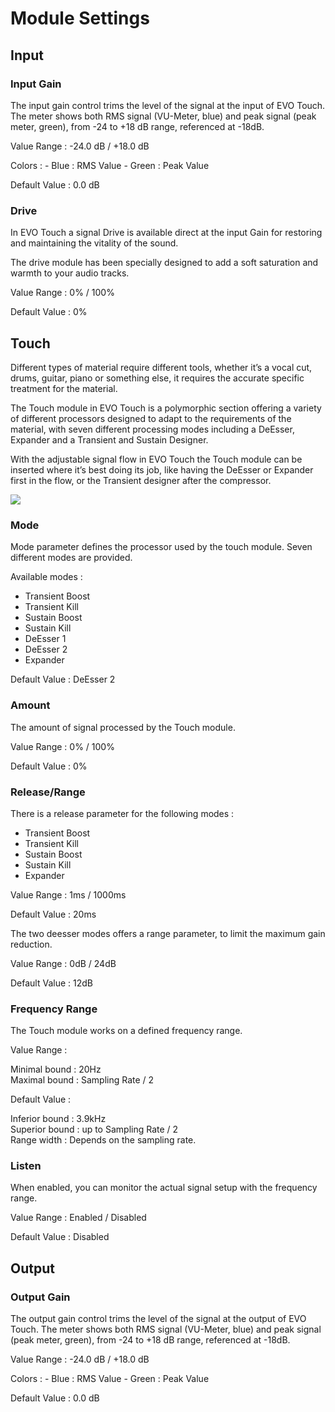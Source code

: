 # Module Settings

## Input

### Input Gain

The input gain control trims the level of the signal at the input of EVO Touch. The meter shows both RMS
signal (VU-Meter, blue) and peak signal (peak meter, green), from -24 to +18 dB range, referenced at -18dB.


Value Range : -24.0 dB / +18.0 dB


Colors : 
- Blue : RMS Value 
- Green : Peak Value


Default Value : 0.0 dB

### Drive

In EVO Touch a signal Drive is available direct at the input Gain for restoring and maintaining the vitality of
the sound.

The drive module has been specially designed to add a soft saturation and warmth to your audio tracks.

Value Range : 0% / 100%

Default Value : 0%

## Touch


Different types of material require different tools, whether it’s a vocal cut, drums, guitar, piano or something
else, it requires the accurate specific treatment for the material.

The Touch module in EVO Touch is a polymorphic section offering a variety of different processors designed
to adapt to the requirements of the material, with seven different processing modes including a DeEsser,
Expander and a Transient and Sustain Designer.

With the adjustable signal flow in EVO Touch the Touch module can be inserted where it’s best doing its job,
like having the DeEsser or Expander first in the flow, or the Transient designer after the compressor.

![](https://flux-shared.s3.amazonaws.com/doc_images/Plugins/evo-touch/evoTouch_panel.png)

### Mode

Mode parameter defines the processor used by the touch module. Seven different modes are provided.


Available modes :

- Transient Boost
- Transient Kill
- Sustain Boost
- Sustain Kill
- DeEsser 1
- DeEsser 2
- Expander


Default Value : DeEsser 2

### Amount

The amount of signal processed by the Touch module.


Value Range : 0% / 100%


Default Value : 0%


### Release/Range

There is a release parameter for the following modes :

- Transient Boost
- Transient Kill
- Sustain Boost
- Sustain Kill
- Expander


Value Range : 1ms / 1000ms


Default Value : 20ms

The two deesser modes offers a range parameter, to limit the maximum gain reduction.


Value Range : 0dB / 24dB


Default Value : 12dB

### Frequency Range

The Touch module works on a defined frequency range.


Value Range :


Minimal bound : 20Hz  
Maximal bound : Sampling Rate / 2


Default Value :


Inferior bound : 3.9kHz  
Superior bound : up to Sampling Rate / 2  
Range width : Depends on the sampling rate.


### Listen

When enabled, you can monitor the actual signal setup with the frequency range.


Value Range : Enabled / Disabled


Default Value : Disabled


## Output

### Output Gain

The output gain control trims the level of the signal at the output of EVO Touch. The meter shows both RMS
signal (VU-Meter, blue) and peak signal (peak meter, green), from -24 to +18 dB range, referenced at -18dB.


Value Range : -24.0 dB / +18.0 dB


Colors :
- Blue : RMS Value
- Green : Peak Value


Default Value : 0.0 dB

